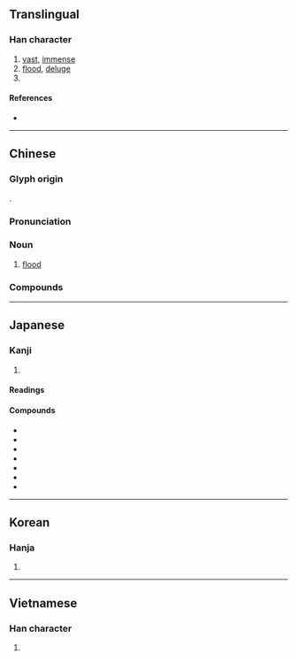 {{also|洚}}
{{character info/new}}
==Translingual==

===Han character===
{{Han char|rn=85|rad=水|as=06|sn=9|four=34181|canj=ETC|ids=⿰氵共}}

# [[vast]], [[immense]]
# [[flood]], [[deluge]]
# {{surname|lang=zh}}

====References====
* {{Han ref|kx=0621.210|dkj=17402|dj=1017.130|hdz=31602.040|uh=6D2A|ud=27946|bh=AC78|bd=44152}}

----

==Chinese==
{{zh-forms}}

===Glyph origin===
{{Han etym}}
{{Han compound|水|t1=water|共|c2=p|c1=s|ls=psc}}.

===Pronunciation===
{{zh-pron
|m=hóng
|c=hung4
|h=pfs=
|md=
|mn=âng/hông
|mn_note=âng - vernacular; hông - literary
|w=
|mc=y
|oc=y
|cat=
}}

===Noun===
{{zh-hanzi}}

# [[flood]]

===Compounds===
{{zh-der|洪波|洪大|洪都拉斯|洪恩|洪峰|洪福|洪荒|洪亮|洪量|洪流|烘爐|洪水|洪水猛獸|洪濤|洪災|洪鐘|寬洪大量|付諸洪喬|寬洪海量|寬洪大度|山洪|大洪水|寬洪|分洪|洪剛|洪喬擲水|洪幫|洪門|洪淵|洪憲帝制|洪烈|洪武正韻|排洪溢道|洪荒時代|攔洪壩|洪範|洪喬之誤|泄洪|洪爐|洪生|疏洪道|洪覆|洪河|發洪|洪音|洪波滾雪|洪規|暴洪|洪澤湖|洪誓|洩洪|洪鈞|洪憲|洪飲|洪鍾|洪軌|洪積層|洪積世|洪爐燎髮|洪武|洪業|洪惟|洪化|洪基|洪福齊天|溢洪道|朱洪武|阿洪|蓄洪|齊天洪福|防洪|洪山}}

----

==Japanese==

===Kanji===
{{ja-kanji|grade=c|rs=水06}}

# {{defn|lang=ja|sort=水06}}

====Readings====
{{ja-readings
|goon=ぐ
|kanon=こう
|kun=おおみず-
}}

====Compounds====
* {{ja-r|洪牙利|^ハンガリー}}
* {{ja-r|洪水|こうずい}}
* {{ja-r|洪積|こうせき}}
* {{ja-r|洪積世|こうせきせい}}
* {{ja-r|洪積層|こうせきそう}}
* {{ja-r|洪大|こうだい}}
* {{ja-r|日洪親善|^にっこう しんぜん}}

----

==Korean==

===Hanja===
{{ko-hanja|hangeul=홍|eumhun=|rv=hong|mr=hong|y=hong}}

# {{defn|lang=ko|sort=水06}}

----

==Vietnamese==

===Han character===
{{vi-hantu|[[hồng]], [[hòng]]|rs=水06}}

# {{defn|lang=vi|sort=水06}}